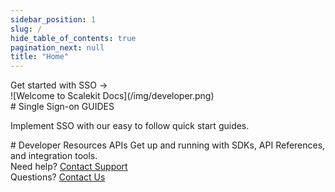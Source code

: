 ```yaml
---
sidebar_position: 1
slug: /
hide_table_of_contents: true
pagination_next: null
title: "Home"
---
```





<div className="homepage">
<div className="row">
<div className="col col--6 padding-vert--lg">
<Hero title="Welcome to Scalekit Docs!" subtitle="Learn how to implement  authentication capabilities through our quick start guides, SDKs and code samples!">
<Link className="button button--primary padding--md font-1" href="/sso/quickstart">Get started with SSO &rarr;</Link>
</Hero>
</div>
<div className="col col--6">
![Welcome to Scalekit Docs](/img/developer.png)
</div>
</div>

<div className="row padding-vert--lg">
<div className="col col--5">
# Single Sign-on <span className="badge badge--success">GUIDES</span>

Implement SSO with our easy to follow quick start guides.
</div>
<div className="col col--7">
<ProductList
items={[{
  title: "Login with SSO",
  description: "Launch enterprise SSO in hours. Connect your application to any of your customers identity providers through SAML or OIDC",
  href: "/sso/quickstart",
},{
  title: "Login with Social",
  description: "Make it easy for your customers to securely login to your application with social providers like Google, Microsoft, GitHub etc",
  href: "/sso/social-login",
},{
  title: "Integrate Admin Portal",
  description: "Empower your customers to configure and manage SSO connections themselves with a self-service Admin Portal",
  href: "/sso/quickstart-admin-portal",
},{
  title: "Launch Checklist",
  description: "Check off these recommended steps before launching your app in Production",
  href: "/sso/launch-checklist",
}]}>

</ProductList>
</div>
</div>

<div className="row section padding-vert--lg">
<div className="col col--5">
# Developer Resources <span className="badge badge--success">APIs</span>
Get up and running with SDKs, API References, and integration tools.
</div>
<div className="col col--7">
<ProductList
items={[{
  title: "SDKs",
  description: "Official Scalekit client libraries in Node.JS, Python, Go and Java",
  href: "/sdks",
},{
  title: "API Reference",
  description: "Go through our well documented REST APIs and code samples in Node.JS, Python, Go and Java",
  href: "/apis",
}]}>

</ProductList>
</div>
</div>

<div className="footerLink"><IoHelpBuoyOutline /> Need help? <a href="mailto:support@scalekit.com">Contact Support</a></div>
<div className="footerLink"><IoHelpCircleOutline /> Questions? <a href="mailto:hi@scalekit.com">Contact Us</a></div>

</div>
